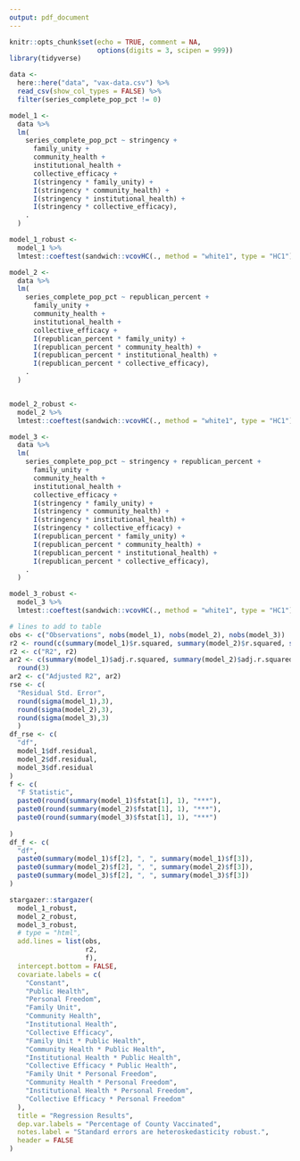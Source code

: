 ```yaml
---
output: pdf_document
---
```


```r
knitr::opts_chunk$set(echo = TRUE, comment = NA,
                      options(digits = 3, scipen = 999))
library(tidyverse)
```

```r
data <-
  here::here("data", "vax-data.csv") %>%
  read_csv(show_col_types = FALSE) %>% 
  filter(series_complete_pop_pct != 0) 
```

```r
model_1 <-
  data %>%
  lm(
    series_complete_pop_pct ~ stringency + 
      family_unity +
      community_health +
      institutional_health + 
      collective_efficacy +
      I(stringency * family_unity) + 
      I(stringency * community_health) + 
      I(stringency * institutional_health) +
      I(stringency * collective_efficacy),
    .
  )

model_1_robust <-
  model_1 %>%
  lmtest::coeftest(sandwich::vcovHC(., method = "white1", type = "HC1"))
```

```r
model_2 <-
  data %>%
  lm(
    series_complete_pop_pct ~ republican_percent + 
      family_unity +
      community_health +
      institutional_health + 
      collective_efficacy +
      I(republican_percent * family_unity) + 
      I(republican_percent * community_health) + 
      I(republican_percent * institutional_health) +
      I(republican_percent * collective_efficacy),
    .
  ) 


model_2_robust <-
  model_2 %>% 
  lmtest::coeftest(sandwich::vcovHC(., method = "white1", type = "HC1"))
```

```r
model_3 <-
  data %>%
  lm(
    series_complete_pop_pct ~ stringency + republican_percent +
      family_unity +
      community_health +
      institutional_health + 
      collective_efficacy +
      I(stringency * family_unity) + 
      I(stringency * community_health) + 
      I(stringency * institutional_health) +
      I(stringency * collective_efficacy) + 
      I(republican_percent * family_unity) + 
      I(republican_percent * community_health) + 
      I(republican_percent * institutional_health) +
      I(republican_percent * collective_efficacy),
    .
  ) 

model_3_robust <-
  model_3 %>% 
  lmtest::coeftest(sandwich::vcovHC(., method = "white1", type = "HC1"))
```


```r
# lines to add to table
obs <- c("Observations", nobs(model_1), nobs(model_2), nobs(model_3))
r2 <- round(c(summary(model_1)$r.squared, summary(model_2)$r.squared, summary(model_3)$r.squared),3)
r2 <- c("R2", r2)
ar2 <- c(summary(model_1)$adj.r.squared, summary(model_2)$adj.r.squared, summary(model_3)$adj.r.squared) %>% 
  round(3)
ar2 <- c("Adjusted R2", ar2)
rse <- c(
  "Residual Std. Error",
  round(sigma(model_1),3),
  round(sigma(model_2),3),
  round(sigma(model_3),3)
  )
df_rse <- c(
  "df",
  model_1$df.residual,
  model_2$df.residual,
  model_3$df.residual
)
f <- c(
  "F Statistic",
  paste0(round(summary(model_1)$fstat[1], 1), "***"),
  paste0(round(summary(model_2)$fstat[1], 1), "***"),
  paste0(round(summary(model_3)$fstat[1], 1), "***")
  
)
df_f <- c(
  "df",
  paste0(summary(model_1)$f[2], ", ", summary(model_1)$f[3]),
  paste0(summary(model_2)$f[2], ", ", summary(model_2)$f[3]),
  paste0(summary(model_3)$f[2], ", ", summary(model_3)$f[3])
)
```

```r
stargazer::stargazer(
  model_1_robust,
  model_2_robust,
  model_3_robust,
  # type = "html",
  add.lines = list(obs,
                   r2,
                   f),
  intercept.bottom = FALSE,
  covariate.labels = c(
    "Constant",
    "Public Health",
    "Personal Freedom",
    "Family Unit",
    "Community Health",
    "Institutional Health",
    "Collective Efficacy",
    "Family Unit * Public Health",
    "Community Health * Public Health",
    "Institutional Health * Public Health",
    "Collective Efficacy * Public Health",
    "Family Unit * Personal Freedom",
    "Community Health * Personal Freedom",
    "Institutional Health * Personal Freedom",
    "Collective Efficacy * Personal Freedom"
  ),
  title = "Regression Results",
  dep.var.labels = "Percentage of County Vaccinated",
  notes.label = "Standard errors are heteroskedasticity robust.",
  header = FALSE
)

  
```





